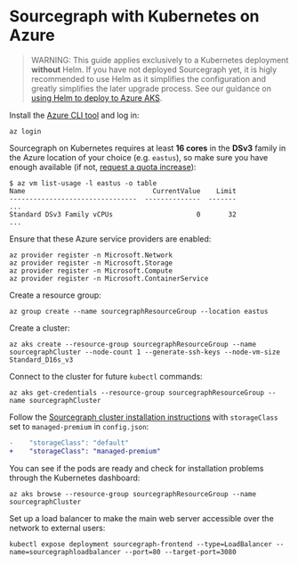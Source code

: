 # Sourcegraph with Kubernetes on Azure

> WARNING: This guide applies exclusively to a Kubernetes deployment **without** Helm.
> If you have not deployed Sourcegraph yet, it is higly recommended to use Helm as it simplifies the configuration and greatly simplifies the later upgrade process. See our guidance on [using Helm to deploy to Azure AKS](/admin/deploy/kubernetes/helm#configure-sourcegraph-on-azure-managed-kubernetes-service-aks).

Install the [Azure CLI tool](https://docs.microsoft.com/en-us/cli/azure/install-azure-cli?view=azure-cli-latest) and log in:

```
az login
```

Sourcegraph on Kubernetes requires at least **16 cores** in the **DSv3** family in the Azure location of your choice (e.g. `eastus`), so make sure you have enough available (if not, [request a quota increase](https://docs.microsoft.com/en-us/azure/azure-supportability/resource-manager-core-quotas-request)):

```
$ az vm list-usage -l eastus -o table
Name                                CurrentValue    Limit
--------------------------------  --------------  -------
...
Standard DSv3 Family vCPUs                     0       32
...
```

Ensure that these Azure service providers are enabled:

```
az provider register -n Microsoft.Network
az provider register -n Microsoft.Storage
az provider register -n Microsoft.Compute
az provider register -n Microsoft.ContainerService
```

Create a resource group:

```
az group create --name sourcegraphResourceGroup --location eastus
```

Create a cluster:

```
az aks create --resource-group sourcegraphResourceGroup --name sourcegraphCluster --node-count 1 --generate-ssh-keys --node-vm-size Standard_D16s_v3
```

Connect to the cluster for future `kubectl` commands:

```
az aks get-credentials --resource-group sourcegraphResourceGroup --name sourcegraphCluster
```

Follow the [Sourcegraph cluster installation instructions](/admin/deploy/kubernetes/configure#configure-a-storage-class) with `storageClass` set to `managed-premium` in `config.json`:

```diff
-    "storageClass": "default"
+    "storageClass": "managed-premium"
```

You can see if the pods are ready and check for installation problems through the Kubernetes dashboard:

```
az aks browse --resource-group sourcegraphResourceGroup --name sourcegraphCluster
```

Set up a load balancer to make the main web server accessible over the network to external users:

```
kubectl expose deployment sourcegraph-frontend --type=LoadBalancer --name=sourcegraphloadbalancer --port=80 --target-port=3080
```
